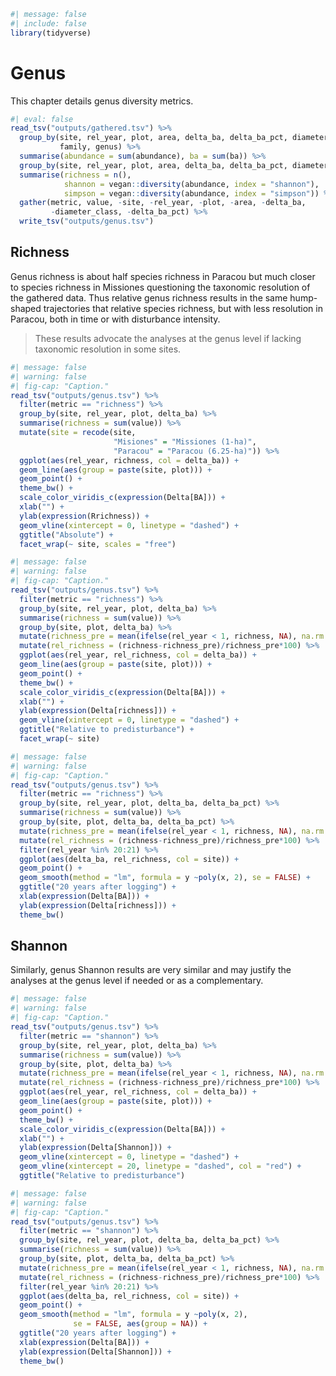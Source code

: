 ```r
#| message: false
#| include: false
library(tidyverse)
```

# Genus {.unnumbered}

This chapter details genus diversity metrics.

```r
#| eval: false
read_tsv("outputs/gathered.tsv") %>% 
  group_by(site, rel_year, plot, area, delta_ba, delta_ba_pct, diameter_class,
           family, genus) %>% 
  summarise(abundance = sum(abundance), ba = sum(ba)) %>% 
  group_by(site, rel_year, plot, area, delta_ba, delta_ba_pct, diameter_class) %>% 
  summarise(richness = n(),
            shannon = vegan::diversity(abundance, index = "shannon"),
            simpson = vegan::diversity(abundance, index = "simpson")) %>% 
  gather(metric, value, -site, -rel_year, -plot, -area, -delta_ba, 
         -diameter_class, -delta_ba_pct) %>% 
  write_tsv("outputs/genus.tsv")
```

## Richness

Genus richness is about half species richness in Paracou but much closer to species richness in Missiones questioning the taxonomic resolution of the gathered data. Thus relative genus richness results in the same hump-shaped trajectories that relative species richness, but with less resolution in Paracou, both in time or with disturbance intensity.

> These results advocate the analyses at the genus level if lacking taxonomic resolution in some sites.

```r
#| message: false
#| warning: false
#| fig-cap: "Caption."
read_tsv("outputs/genus.tsv") %>% 
  filter(metric == "richness") %>% 
  group_by(site, rel_year, plot, delta_ba) %>% 
  summarise(richness = sum(value)) %>% 
  mutate(site = recode(site,
                       "Misiones" = "Missiones (1-ha)",
                       "Paracou" = "Paracou (6.25-ha)")) %>% 
  ggplot(aes(rel_year, richness, col = delta_ba)) +
  geom_line(aes(group = paste(site, plot))) +
  geom_point() +
  theme_bw() +
  scale_color_viridis_c(expression(Delta[BA])) +
  xlab("") + 
  ylab(expression(Rrichness)) +
  geom_vline(xintercept = 0, linetype = "dashed") +
  ggtitle("Absolute") +
  facet_wrap(~ site, scales = "free")
```

```r
#| message: false
#| warning: false
#| fig-cap: "Caption."
read_tsv("outputs/genus.tsv") %>% 
  filter(metric == "richness") %>% 
  group_by(site, rel_year, plot, delta_ba) %>% 
  summarise(richness = sum(value)) %>% 
  group_by(site, plot, delta_ba) %>% 
  mutate(richness_pre = mean(ifelse(rel_year < 1, richness, NA), na.rm = T)) %>% 
  mutate(rel_richness = (richness-richness_pre)/richness_pre*100) %>% 
  ggplot(aes(rel_year, rel_richness, col = delta_ba)) +
  geom_line(aes(group = paste(site, plot))) +
  geom_point() +
  theme_bw() +
  scale_color_viridis_c(expression(Delta[BA])) +
  xlab("") + 
  ylab(expression(Delta[richness])) +
  geom_vline(xintercept = 0, linetype = "dashed") +
  ggtitle("Relative to predisturbance") +
  facet_wrap(~ site)
```

```r
#| message: false
#| warning: false
#| fig-cap: "Caption."
read_tsv("outputs/genus.tsv") %>% 
  filter(metric == "richness") %>% 
  group_by(site, rel_year, plot, delta_ba, delta_ba_pct) %>% 
  summarise(richness = sum(value)) %>% 
  group_by(site, plot, delta_ba, delta_ba_pct) %>% 
  mutate(richness_pre = mean(ifelse(rel_year < 1, richness, NA), na.rm = T)) %>% 
  mutate(rel_richness = (richness-richness_pre)/richness_pre*100) %>% 
  filter(rel_year %in% 20:21) %>% 
  ggplot(aes(delta_ba, rel_richness, col = site)) +
  geom_point() +
  geom_smooth(method = "lm", formula = y ~poly(x, 2), se = FALSE) +
  ggtitle("20 years after logging") +
  xlab(expression(Delta[BA])) +
  ylab(expression(Delta[richness])) +
  theme_bw()
```

## Shannon

Similarly, genus Shannon results are very similar and may justify the analyses at the genus level if needed or as a complementary.

```r
#| message: false
#| warning: false
#| fig-cap: "Caption."
read_tsv("outputs/genus.tsv") %>% 
  filter(metric == "shannon") %>% 
  group_by(site, rel_year, plot, delta_ba) %>% 
  summarise(richness = sum(value)) %>% 
  group_by(site, plot, delta_ba) %>% 
  mutate(richness_pre = mean(ifelse(rel_year < 1, richness, NA), na.rm = T)) %>% 
  mutate(rel_richness = (richness-richness_pre)/richness_pre*100) %>% 
  ggplot(aes(rel_year, rel_richness, col = delta_ba)) +
  geom_line(aes(group = paste(site, plot))) +
  geom_point() +
  theme_bw() +
  scale_color_viridis_c(expression(Delta[BA])) +
  xlab("") + 
  ylab(expression(Delta[Shannon])) +
  geom_vline(xintercept = 0, linetype = "dashed") +
  geom_vline(xintercept = 20, linetype = "dashed", col = "red") +
  ggtitle("Relative to predisturbance")
```

```r
#| message: false
#| warning: false
#| fig-cap: "Caption."
read_tsv("outputs/genus.tsv") %>% 
  filter(metric == "shannon") %>% 
  group_by(site, rel_year, plot, delta_ba, delta_ba_pct) %>% 
  summarise(richness = sum(value)) %>% 
  group_by(site, plot, delta_ba, delta_ba_pct) %>% 
  mutate(richness_pre = mean(ifelse(rel_year < 1, richness, NA), na.rm = T)) %>% 
  mutate(rel_richness = (richness-richness_pre)/richness_pre*100) %>% 
  filter(rel_year %in% 20:21) %>% 
  ggplot(aes(delta_ba, rel_richness, col = site)) +
  geom_point() +
  geom_smooth(method = "lm", formula = y ~poly(x, 2),
              se = FALSE, aes(group = NA)) +
  ggtitle("20 years after logging") +
  xlab(expression(Delta[BA])) +
  ylab(expression(Delta[Shannon])) +
  theme_bw()
```
